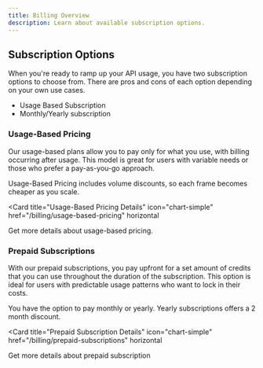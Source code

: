 ```yaml
---
title: Billing Overview
description: Learn about available subscription options.
---
```


## Subscription Options

When you're ready to ramp up your API usage, you have two subscription options to choose from. There are pros and cons of each option depending on your own use cases.

- Usage Based Subscription
- Monthly/Yearly subscription

### Usage-Based Pricing

Our usage-based plans allow you to pay only for what you use, with billing occurring after usage. This model is great for users with variable needs or those who prefer a pay-as-you-go approach.

Usage-Based Pricing includes volume discounts, so each frame becomes cheaper as you scale.

<Card
  title="Usage-Based Pricing Details"
  icon="chart-simple"
  href="/billing/usage-based-pricing"
  horizontal
>
  Get more details about usage-based pricing.
</Card>

### Prepaid Subscriptions

With our prepaid subscriptions, you pay upfront for a set amount of credits that you can use throughout the duration of the subscription. This option is ideal for users with predictable usage patterns who want to lock in their costs.

You have the option to pay monthly or yearly. Yearly subscriptions offers a 2 month discount.

<Card
  title="Prepaid Subscription Details"
  icon="chart-simple"
  href="/billing/prepaid-subscriptions"
  horizontal
>
  Get more details about prepaid subscription
</Card>
